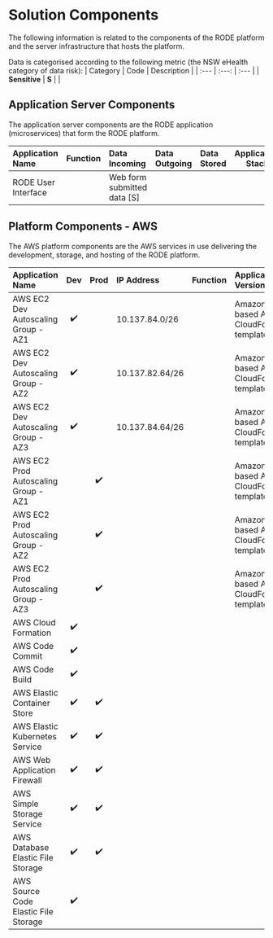 # Solution Components
The following information is related to the components of the RODE platform and the server infrastructure that hosts the platform. 

Data is categorised according to the following metric (the NSW eHealth category of data risk):
| Category | Code | Description |
| :--- | :---: | :--- |
| **Sensitive** | **S** | |

## Application Server Components
The application server components are the RODE application (microservices) that form the RODE platform.

| Application Name | Function | Data Incoming | Data Outgoing | Data Stored | Application Stack | Environment | Interfaces |
| :--- | :--- | :--- | :--- | :--- | :---: | :---: | :--- |
| RODE User Interface || Web form submitted data [S] ||||||

## Platform Components - AWS
The AWS platform components are the AWS services in use delivering the development, storage, and hosting of the RODE platform.

| Application Name | Dev | Prod | IP Address | Function | Application - Version |
| :--- | :---: | :---: | :--- | :--- | :--- |
| AWS EC2 Dev Autoscaling Group - AZ1 | :heavy_check_mark: || 10.137.84.0/26 || Amazon Linux based AWS CloudFormation template |
| AWS EC2 Dev Autoscaling Group - AZ2 | :heavy_check_mark: || 10.137.82.64/26 || Amazon Linux based AWS CloudFormation template |
| AWS EC2 Dev Autoscaling Group - AZ3 | :heavy_check_mark: || 10.137.84.64/26 || Amazon Linux based AWS CloudFormation template |
| AWS EC2 Prod Autoscaling Group - AZ1 || :heavy_check_mark: ||| Amazon Linux based AWS CloudFormation template |
| AWS EC2 Prod Autoscaling Group - AZ2 || :heavy_check_mark: ||| Amazon Linux based AWS CloudFormation template |
| AWS EC2 Prod Autoscaling Group - AZ3 || :heavy_check_mark: ||| Amazon Linux based AWS CloudFormation template |
| AWS Cloud Formation | :heavy_check_mark: |||||
| AWS Code Commit | :heavy_check_mark: |||||
| AWS Code Build | :heavy_check_mark: |||||
| AWS Elastic Container Store | :heavy_check_mark: | :heavy_check_mark: ||||
| AWS Elastic Kubernetes Service | :heavy_check_mark: | :heavy_check_mark: ||||
| AWS Web Application Firewall | :heavy_check_mark: | :heavy_check_mark: ||||
| AWS Simple Storage Service | :heavy_check_mark: | :heavy_check_mark: ||||
| AWS Database Elastic File Storage | :heavy_check_mark: | :heavy_check_mark: ||||
| AWS Source Code Elastic File Storage | :heavy_check_mark: |||||